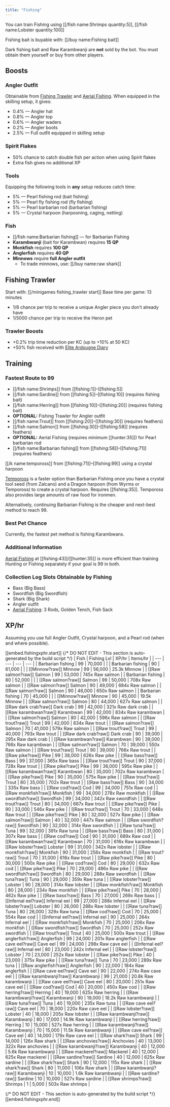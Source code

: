 ```yaml
---
title: "Fishing"
---
```


You can train Fishing using [[/fish name\:Shrimps quantity\:5]], [[/fish name\:Lobster quantity\:100]]

Fishing bait is buyable with: [[/buy name\:Fishing bait]]

Dark fishing bait and Raw Karambwanji are **not** sold by the bot. You must obtain them yourself or buy from other players.

## Boosts

### Angler Outfit

Obtainable from [Fishing Trawler](fishing-trawler.md) and [Aerial Fishing](https://wiki.oldschool.gg/skills/fishing/aerial-fishing). When equipped in the skilling setup, it gives:

- 0.4% — Angler hat
- 0.8% — Angler top
- 0.6% — Angler waders
- 0.2% — Angler boots
- 2.5% — Full outfit equipped in skilling setup

### Spirit Flakes

- 50% chance to catch double fish per action when using Spirit flakes
- Extra fish gives no additional XP

### Tools

Equipping the following tools in **any** setup reduces catch time:

- 5% — Pearl fishing rod (bait fishing)
- 5% — Pearl fly fishing rod (fly fishing)
- 5% — Pearl barbarian rod (barbarian fishing)
- 5% — Crystal harpoon (harpooning, caging, netting)

### Fish

- [[/fish name\:Barbarian fishing]] — for Barbarian Fishing
- **Karambwanji** (bait for Karambwan) requires **15 QP**
- **Monkfish** requires **100 QP**
- **Anglerfish** requires **40 QP**
- **Minnows** require **full Angler outfit**
  - To trade minnows, use: [[/buy name\:raw shark]]

## Fishing Trawler

Start with: [[/minigames fishing_trawler start]]
Base time per game: 13 minutes

- 1/8 chance per trip to receive a unique Angler piece you don’t already have
- 1/5000 chance per trip to receive the Heron pet

### Trawler Boosts

- +0.2% trip time reduction per KC (up to +10% at 50 KC)
- +50% fish received with [Elite Ardougne Diary](../../miscellaneous/achievement-diaries.md#ardougne-diary-elite)

## Training

### Fastest Route to 99

- [[/fish name\:Shrimps]] from [[fishing:1]]–[[fishing:5]]
- [[/fish name\:Sardine]] from [[fishing:5]]–[[fishing:10]] (requires fishing bait)
- [[/fish name\:Herring]] from [[fishing:10]]–[[fishing:20]] (requires fishing bait)
- **OPTIONAL:** Fishing Trawler for Angler outfit
- [[/fish name\:Trout]] from [[fishing:20]]–[[fishing:30]] (requires feathers)
- [[/fish name\:Salmon]] from [[fishing:30]]–[[fishing:58]] (requires feathers)
- **OPTIONAL:** Aerial Fishing (requires minimum [[hunter:35]]) for Pearl barbarian rod
- [[/fish name\:Barbarian fishing]] from [[fishing:58]]–[[fishing:71]] (requires feathers)

[[/k name\:tempoross]] from [[fishing:71]]–[[fishing:99]] using a crystal harpoon

[Tempoross](/osb/activities/tempoross/) is a faster option than Barbarian Fishing once you have a crystal tool seed (from Zalcano) and a Dragon harpoon (from Wyrms or Tempoross) to create a crystal harpoon. Requires [[fishing:35]]. Tempoross also provides large amounts of raw food for ironmen.

Alternatively, continuing Barbarian Fishing is the cheaper and next-best method to reach 99.

### Best Pet Chance

Currently, the fastest pet method is fishing Karambwans.

### Additional Information

[Aerial Fishing](/osb/activities/aerial-fishing/) at [[fishing:43]]/[[hunter:35]] is more efficient than training Hunting or Fishing separately if your goal is 99 in both.

### **Collection Log Slots Obtainable by Fishing**

- Bass (Big Bass)
- Swordfish (Big Swordfish)
- Shark (Big Shark)
- Angler outfit
- [Aerial Fishing](/osb/activities/aerial-fishing/): 3 Rods, Golden Tench, Fish Sack

## XP/hr

Assuming you use full Angler Outfit, Crystal harpoon, and a Pearl rod (when and where possible).

[[embed.fishingxphr.start]]
{/* DO NOT EDIT - This section is auto-generated by the build script */}
| Fish | Fishing Lvl | XP/hr | Items/hr |
| --- | --- | --- | --- |
| Barbarian fishing | 99 | 70,000 |  |
| Barbarian fishing | 90 | 61,000 |  |
| [[Minnow?raw]] Minnow | 99 | 56,000 | 25.3k Minnow |
| [[Raw salmon?raw]] Salmon | 99 | 53,000 | 745x Raw salmon |
| Barbarian fishing | 80 | 52,000 |  |
| [[Raw salmon?raw]] Salmon | 99 | 50,000 | 708x Raw salmon |
| [[Raw salmon?raw]] Salmon | 90 | 49,000 | 684x Raw salmon |
| [[Raw salmon?raw]] Salmon | 90 | 46,000 | 650x Raw salmon |
| Barbarian fishing | 70 | 45,000 |  |
| [[Minnow?raw]] Minnow | 90 | 45,000 | 19.5k Minnow |
| [[Raw salmon?raw]] Salmon | 80 | 44,000 | 627x Raw salmon |
| [[Raw dark crab?raw]] Dark crab | 99 | 42,000 | 321x Raw dark crab |
| [[Raw karambwan?raw]] Karambwan | 99 | 42,000 | 834x Raw karambwan |
| [[Raw salmon?raw]] Salmon | 80 | 42,000 | 596x Raw salmon |
| [[Raw trout?raw]] Trout | 99 | 42,000 | 834x Raw trout |
| [[Raw salmon?raw]] Salmon | 70 | 41,000 | 579x Raw salmon |
| [[Raw trout?raw]] Trout | 99 | 40,000 | 793x Raw trout |
| [[Raw dark crab?raw]] Dark crab | 90 | 39,000 | 295x Raw dark crab |
| [[Raw karambwan?raw]] Karambwan | 90 | 39,000 | 766x Raw karambwan |
| [[Raw salmon?raw]] Salmon | 70 | 39,000 | 550x Raw salmon |
| [[Raw trout?raw]] Trout | 90 | 39,000 | 766x Raw trout |
| [[Raw pike?raw]] Pike | 99 | 38,000 | 626x Raw pike |
| [[Raw bass?raw]] Bass | 99 | 37,000 | 365x Raw bass |
| [[Raw trout?raw]] Trout | 90 | 37,000 | 728x Raw trout |
| [[Raw pike?raw]] Pike | 99 | 36,000 | 595x Raw pike |
| [[Raw karambwan?raw]] Karambwan | 80 | 35,000 | 702x Raw karambwan |
| [[Raw pike?raw]] Pike | 90 | 35,000 | 575x Raw pike |
| [[Raw trout?raw]] Trout | 80 | 35,000 | 702x Raw trout |
| [[Raw bass?raw]] Bass | 90 | 34,000 | 335x Raw bass |
| [[Raw cod?raw]] Cod | 99 | 34,000 | 751x Raw cod |
| [[Raw monkfish?raw]] Monkfish | 99 | 34,000 | 278x Raw monkfish |
| [[Raw swordfish?raw]] Swordfish | 99 | 34,000 | 342x Raw swordfish |
| [[Raw trout?raw]] Trout | 80 | 34,000 | 667x Raw trout |
| [[Raw pike?raw]] Pike | 90 | 33,000 | 546x Raw pike |
| [[Raw trout?raw]] Trout | 70 | 33,000 | 648x Raw trout |
| [[Raw pike?raw]] Pike | 80 | 32,000 | 527x Raw pike |
| [[Raw salmon?raw]] Salmon | 40 | 32,000 | 447x Raw salmon |
| [[Raw swordfish?raw]] Swordfish | 90 | 32,000 | 314x Raw swordfish |
| [[Raw tuna?raw]] Tuna | 99 | 32,000 | 391x Raw tuna |
| [[Raw bass?raw]] Bass | 80 | 31,000 | 307x Raw bass |
| [[Raw cod?raw]] Cod | 90 | 31,000 | 689x Raw cod |
| [[Raw karambwan?raw]] Karambwan | 70 | 31,000 | 616x Raw karambwan |
| [[Raw lobster?raw]] Lobster | 99 | 31,000 | 342x Raw lobster |
| [[Raw monkfish?raw]] Monkfish | 90 | 31,000 | 256x Raw monkfish |
| [[Raw trout?raw]] Trout | 70 | 31,000 | 616x Raw trout |
| [[Raw pike?raw]] Pike | 80 | 30,000 | 500x Raw pike |
| [[Raw cod?raw]] Cod | 80 | 29,000 | 632x Raw cod |
| [[Raw pike?raw]] Pike | 70 | 29,000 | 486x Raw pike |
| [[Raw swordfish?raw]] Swordfish | 80 | 29,000 | 288x Raw swordfish |
| [[Raw tuna?raw]] Tuna | 90 | 29,000 | 359x Raw tuna |
| [[Raw lobster?raw]] Lobster | 90 | 28,000 | 314x Raw lobster |
| [[Raw monkfish?raw]] Monkfish | 80 | 28,000 | 234x Raw monkfish |
| [[Raw pike?raw]] Pike | 70 | 28,000 | 462x Raw pike |
| [[Raw bass?raw]] Bass | 70 | 27,000 | 269x Raw bass |
| [[Infernal eel?raw]] Infernal eel | 99 | 27,000 | 288x Infernal eel |
| [[Raw lobster?raw]] Lobster | 80 | 26,000 | 288x Raw lobster |
| [[Raw tuna?raw]] Tuna | 80 | 26,000 | 329x Raw tuna |
| [[Raw cod?raw]] Cod | 70 | 25,000 | 554x Raw cod |
| [[Infernal eel?raw]] Infernal eel | 90 | 25,000 | 264x Infernal eel |
| [[Raw monkfish?raw]] Monkfish | 70 | 25,000 | 206x Raw monkfish |
| [[Raw swordfish?raw]] Swordfish | 70 | 25,000 | 252x Raw swordfish |
| [[Raw trout?raw]] Trout | 40 | 25,000 | 500x Raw trout |
| [[Raw anglerfish?raw]] Anglerfish | 99 | 24,000 | 201x Raw anglerfish |
| [[Raw cave eel?raw]] Cave eel | 99 | 24,000 | 298x Raw cave eel |
| [[Infernal eel?raw]] Infernal eel | 80 | 23,000 | 242x Infernal eel |
| [[Raw lobster?raw]] Lobster | 70 | 23,000 | 252x Raw lobster |
| [[Raw pike?raw]] Pike | 40 | 23,000 | 375x Raw pike |
| [[Raw tuna?raw]] Tuna | 70 | 23,000 | 289x Raw tuna |
| [[Raw anglerfish?raw]] Anglerfish | 90 | 22,000 | 184x Raw anglerfish |
| [[Raw cave eel?raw]] Cave eel | 90 | 22,000 | 274x Raw cave eel |
| [[Raw karambwanji?raw]] Karambwanji | 99 | 21,000 | 20.8k Raw karambwanji |
| [[Raw cave eel?raw]] Cave eel | 80 | 20,000 | 251x Raw cave eel |
| [[Raw cod?raw]] Cod | 40 | 20,000 | 450x Raw cod |
| [[Raw herring?raw]] Herring | 40 | 19,000 | 625x Raw herring |
| [[Raw karambwanji?raw]] Karambwanji | 90 | 19,000 | 18.2k Raw karambwanji |
| [[Raw tuna?raw]] Tuna | 40 | 19,000 | 235x Raw tuna |
| [[Raw cave eel?raw]] Cave eel | 70 | 18,000 | 220x Raw cave eel |
| [[Raw lobster?raw]] Lobster | 40 | 18,000 | 205x Raw lobster |
| [[Raw karambwanji?raw]] Karambwanji | 80 | 17,000 | 14.9k Raw karambwanji |
| [[Raw herring?raw]] Herring | 10 | 15,000 | 527x Raw herring |
| [[Raw karambwanji?raw]] Karambwanji | 70 | 15,000 | 11.5k Raw karambwanji |
| [[Raw cave eel?raw]] Cave eel | 40 | 14,000 | 179x Raw cave eel |
| [[Raw shark?raw]] Shark | 99 | 14,000 | 126x Raw shark |
| [[Raw anchovies?raw]] Anchovies | 40 | 13,000 | 322x Raw anchovies |
| [[Raw karambwanji?raw]] Karambwanji | 40 | 12,000 | 5.6k Raw karambwanji |
| [[Raw mackerel?raw]] Mackerel | 40 | 12,000 | 625x Raw mackerel |
| [[Raw sardine?raw]] Sardine | 40 | 12,000 | 625x Raw sardine |
| [[Raw shark?raw]] Shark | 90 | 12,000 | 115x Raw shark |
| [[Raw shark?raw]] Shark | 80 | 11,000 | 106x Raw shark |
| [[Raw karambwanji?raw]] Karambwanji | 10 | 10,000 | 1.6k Raw karambwanji |
| [[Raw sardine?raw]] Sardine | 10 | 10,000 | 527x Raw sardine |
| [[Raw shrimps?raw]] Shrimps | 1 | 5,000 | 503x Raw shrimps |

{/* DO NOT EDIT - This section is auto-generated by the build script */}
[[embed.fishingxphr.end]]
